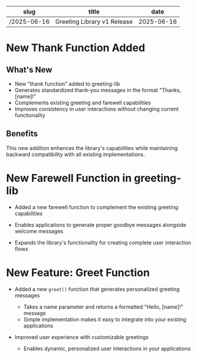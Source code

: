 | slug | title | date |
|------|-------|------|
| /2025-06-16 | Greeting Library v1 Release | 2025-06-16 |

# New Thank Function Added

## What's New
- New "thank function" added to greeting-lib
- Generates standardized thank-you messages in the format "Thanks, [name]!"
- Complements existing greeting and farewell capabilities
- Improves consistency in user interactions without changing current functionality

## Benefits
This new addition enhances the library's capabilities while maintaining backward compatibility with all existing implementations.

# New Farewell Function in greeting-lib

- Added a new farewell function to complement the existing greeting capabilities
  
- Enables applications to generate proper goodbye messages alongside welcome messages

- Expands the library's functionality for creating complete user interaction flows

# New Feature: Greet Function

- Added a new `greet()` function that generates personalized greeting messages
  - Takes a name parameter and returns a formatted "Hello, [name]!" message
  - Simple implementation makes it easy to integrate into your existing applications

- Improved user experience with customizable greetings
  - Enables dynamic, personalized user interactions in your applications